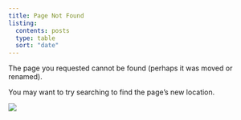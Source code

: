```yaml
---
title: Page Not Found
listing:
  contents: posts
  type: table
  sort: "date"
---
```


The page you requested cannot be found (perhaps it was moved or renamed).

You may want to try searching to find the page's new location.

![](cat.png)